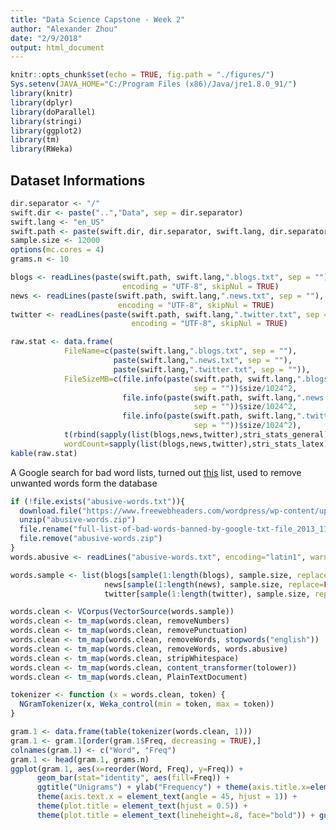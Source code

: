```yaml
---
title: "Data Science Capstone - Week 2"
author: "Alexander Zhou"
date: "2/9/2018"
output: html_document
---
```


```r
knitr::opts_chunk$set(echo = TRUE, fig.path = "./figures/")
Sys.setenv(JAVA_HOME="C:/Program Files (x86)/Java/jre1.8.0_91/")
library(knitr) 
library(dplyr)
library(doParallel)
library(stringi) 
library(ggplot2)
library(tm)
library(RWeka)
```

## Dataset Informations

```r
dir.separator <- "/"
swift.dir <- paste("..","Data", sep = dir.separator)
swift.lang <- "en_US"
swift.path <- paste(swift.dir, dir.separator, swift.lang, dir.separator, sep = "")
sample.size <- 12000
options(mc.cores = 4)
grams.n <- 10
```

```r
blogs <- readLines(paste(swift.path, swift.lang,".blogs.txt", sep = ""), 
                         encoding = "UTF-8", skipNul = TRUE)
news <- readLines(paste(swift.path, swift.lang,".news.txt", sep = ""), 
                        encoding = "UTF-8", skipNul = TRUE)
twitter <- readLines(paste(swift.path, swift.lang,".twitter.txt", sep = ""), 
                           encoding = "UTF-8", skipNul = TRUE)

raw.stat <- data.frame(
            FileName=c(paste(swift.lang,".blogs.txt", sep = ""),
                       paste(swift.lang,".news.txt", sep = ""),
                       paste(swift.lang,".twitter.txt", sep = "")),
            FileSizeMB=c(file.info(paste(swift.path, swift.lang,".blogs.txt", 
                                         sep = ""))$size/1024^2,
                         file.info(paste(swift.path, swift.lang,".news.txt", 
                                         sep = ""))$size/1024^2,
                         file.info(paste(swift.path, swift.lang,".twitter.txt", 
                                         sep = ""))$size/1024^2),
            t(rbind(sapply(list(blogs,news,twitter),stri_stats_general),
            wordCount=sapply(list(blogs,news,twitter),stri_stats_latex)[4,])))
kable(raw.stat)
```
A Google search for bad word lists, turned out  [this](https://www.freewebheaders.com/full-list-of-bad-words-banned-by-google/) list, used to remove unwanted words form the database
```r
if (!file.exists("abusive-words.txt")){
  download.file("https://www.freewebheaders.com/wordpress/wp-content/uploads/full-list-of-bad-words-banned-by-google-txt-file.zip", "abusive-words.zip")
  unzip("abusive-words.zip")
  file.rename("full-list-of-bad-words-banned-by-google-txt-file_2013_11_26_04_53_31_867.txt","abusive-words.txt", showWarnings = FALSE)
  file.remove("abusive-words.zip")
}
words.abusive <- readLines("abusive-words.txt", encoding="latin1", warn=FALSE, skipNul=TRUE)
```

```r
words.sample <- list(blogs[sample(1:length(blogs), sample.size, replace=FALSE)],
                     news[sample(1:length(news), sample.size, replace=FALSE)],
                     twitter[sample(1:length(twitter), sample.size, replace=FALSE)])

words.clean <- VCorpus(VectorSource(words.sample))
words.clean <- tm_map(words.clean, removeNumbers)
words.clean <- tm_map(words.clean, removePunctuation)
words.clean <- tm_map(words.clean, removeWords, stopwords("english"))
words.clean <- tm_map(words.clean, removeWords, words.abusive)
words.clean <- tm_map(words.clean, stripWhitespace)
words.clean <- tm_map(words.clean, content_transformer(tolower))
words.clean <- tm_map(words.clean, PlainTextDocument)
```


```r
tokenizer <- function (x = words.clean, token) {
  NGramTokenizer(x, Weka_control(min = token, max = token))
}

gram.1 <- data.frame(table(tokenizer(words.clean, 1)))
gram.1 <- gram.1[order(gram.1$Freq, decreasing = TRUE),]
colnames(gram.1) <- c("Word", "Freq")
gram.1 <- head(gram.1, grams.n)
ggplot(gram.1, aes(x=reorder(Word, Freq), y=Freq)) + 
      geom_bar(stat="identity", aes(fill=Freq)) + 
      ggtitle("Unigrams") + ylab("Frequency") + theme(axis.title.x=element_blank()) +
      theme(axis.text.x = element_text(angle = 45, hjust = 1)) +
      theme(plot.title = element_text(hjust = 0.5)) + 
      theme(plot.title = element_text(lineheight=.8, face="bold")) + guides(fill=FALSE)
```